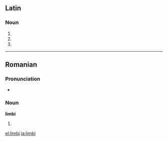 ==Latin==

===Noun===
{{la-noun-form|limbī}}

# {{inflection of|limbus|limbus|nom|p|lang=la}}
# {{inflection of|limbus|limbus|gen|s|lang=la}}
# {{inflection of|limbus|limbus|voc|p|lang=la}}

----

==Romanian==

===Pronunciation===
* {{IPA|[ˈlimbi]|lang=ro}}

===Noun===
'''limbi''' {{f|p}}

# {{plural of|limbă|lang=ro}}

[[el:limbi]]
[[ja:limbi]]